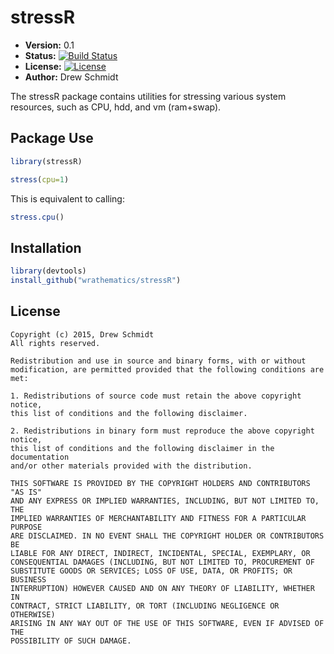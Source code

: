 # stressR 


* **Version:** 0.1
* **Status:** [![Build Status](https://travis-ci.org/shinra-dev/stressR.png)](https://travis-ci.org/shinra-dev/stressR) 
* **License:** [![License](http://img.shields.io/badge/license-BSD%202--Clause-orange.svg?style=flat)](http://opensource.org/licenses/BSD-2-Clause)
* **Author:** Drew Schmidt

The stressR package contains utilities for stressing various system
resources, such as CPU, hdd, and vm (ram+swap).



## Package Use

```r
library(stressR)

stress(cpu=1)
```

This is equivalent to calling:

```r
stress.cpu()
```



## Installation

```r
library(devtools)
install_github("wrathematics/stressR")
```



## License

    Copyright (c) 2015, Drew Schmidt
    All rights reserved.
    
    Redistribution and use in source and binary forms, with or without
    modification, are permitted provided that the following conditions are met:
    
    1. Redistributions of source code must retain the above copyright notice,
    this list of conditions and the following disclaimer.
    
    2. Redistributions in binary form must reproduce the above copyright notice,
    this list of conditions and the following disclaimer in the documentation
    and/or other materials provided with the distribution.
    
    THIS SOFTWARE IS PROVIDED BY THE COPYRIGHT HOLDERS AND CONTRIBUTORS "AS IS"
    AND ANY EXPRESS OR IMPLIED WARRANTIES, INCLUDING, BUT NOT LIMITED TO, THE
    IMPLIED WARRANTIES OF MERCHANTABILITY AND FITNESS FOR A PARTICULAR PURPOSE
    ARE DISCLAIMED. IN NO EVENT SHALL THE COPYRIGHT HOLDER OR CONTRIBUTORS BE
    LIABLE FOR ANY DIRECT, INDIRECT, INCIDENTAL, SPECIAL, EXEMPLARY, OR
    CONSEQUENTIAL DAMAGES (INCLUDING, BUT NOT LIMITED TO, PROCUREMENT OF
    SUBSTITUTE GOODS OR SERVICES; LOSS OF USE, DATA, OR PROFITS; OR BUSINESS
    INTERRUPTION) HOWEVER CAUSED AND ON ANY THEORY OF LIABILITY, WHETHER IN
    CONTRACT, STRICT LIABILITY, OR TORT (INCLUDING NEGLIGENCE OR OTHERWISE)
    ARISING IN ANY WAY OUT OF THE USE OF THIS SOFTWARE, EVEN IF ADVISED OF THE
    POSSIBILITY OF SUCH DAMAGE.


